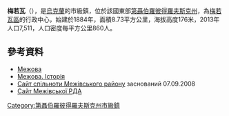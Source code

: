 {{No footnotes|time=2015-09-16T14:44:16+00:00}}
{{coord|48|15|17|N|36|43|22|E|scale:30000_region:UA|display=title}}

'''梅若瓦'''（{{lang-uk|Межова}}），是[[烏克蘭|烏克蘭]]的市級鎮，位於該國東部[[第聶伯羅彼得羅夫斯克州|第聶伯羅彼得羅夫斯克州]]，為[[梅若瓦區|梅若瓦區]]的行政中心，始建於1884年，面積8.73平方公里，海拔高度176米，2013年人口7,511，人口密度每平方公里860人。

==參考資料==
*[http://gska2.rada.gov.ua/pls/z7502/A005?rdat1=12.09.2011&rf7571=5683 Межова]{{dead link|date=2018年3月 |bot=InternetArchiveBot |fix-attempted=yes }}
* [http://imsu-dnipropetrovsk.com/mista-i-sela/mezhivskyj-rajon/mezhova.html Межова. Історія] {{Wayback|url=http://imsu-dnipropetrovsk.com/mista-i-sela/mezhivskyj-rajon/mezhova.html |date=20200716191901 }}
*[http://nms.at.ua/ Сайт спільноти Межівського району] {{Wayback|url=http://nms.at.ua/ |date=20130708002141 }} заснований 07.09.2008 
*[http://www.megev-rn.dp.gov.ua/OBLADM/megev_rda.nsf/docs/1C28C3B3087DA1A7C225763A006D96AF?OpenDocument Сайт Межівської РДА] {{Wayback|url=http://www.megev-rn.dp.gov.ua/OBLADM/megev_rda.nsf/docs/1C28C3B3087DA1A7C225763A006D96AF?OpenDocument |date=20160305082506 }}

{{DEFAULTSORT:Межова}}
[[Category:第聶伯羅彼得羅夫斯克州市級鎮|Category:第聶伯羅彼得羅夫斯克州市級鎮]]

{{Dnipropetrovsk-geo-stub}}